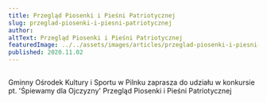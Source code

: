 ```yaml
---
title: Przegląd Piosenki i Pieśni Patriotycznej
slug: przeglad-piosenki-i-piesni-patriotycznej
author:
altText: Przegląd Piosenki i Pieśni Patriotycznej
featuredImage: ../../assets/images/articles/przeglad-piosenki-i-piesni-patriotycznej.jpg
published: 2020.11.02
---
```


##
Gminny Ośrodek Kultury i Sportu w Pilnku zaprasza do udziału w konkursie pt. 'Śpiewamy dla Ojczyzny' Przegląd Piosenki i Pieśni Patriotycznej